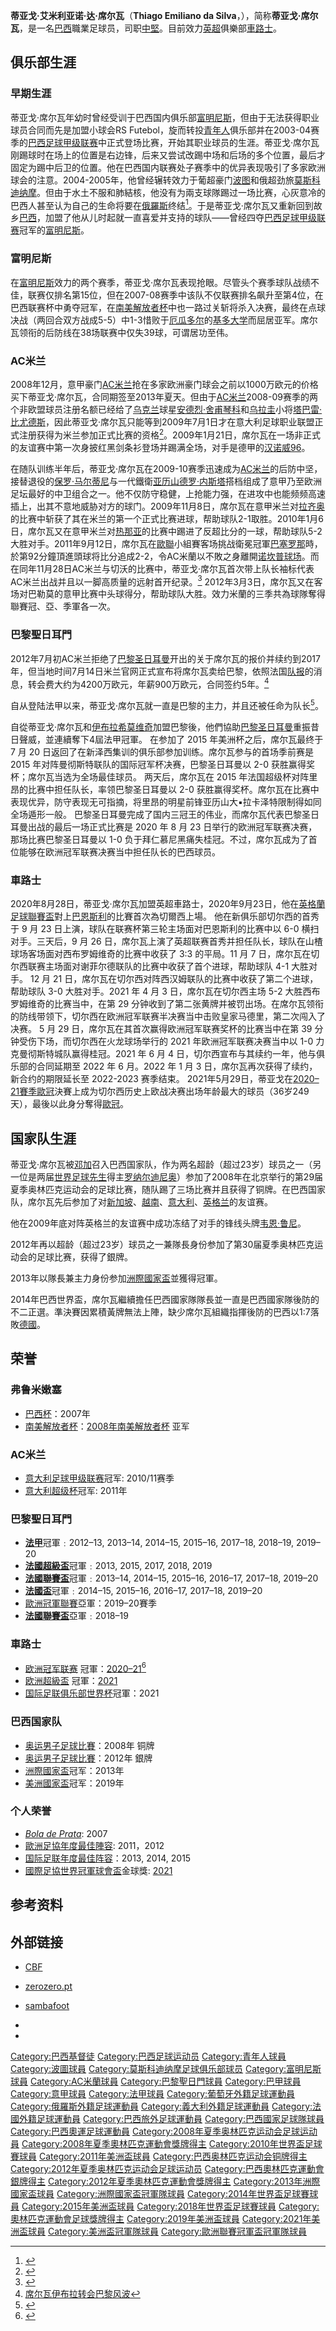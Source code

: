 {{noteTA
|G1=意甲
|G2=football
|G3=uefa
|G4=南美球會
|T=zh-hans:蒂亚戈·席尔瓦;zh-hk:泰亞高·施華;zh-tw:蒂亞戈·席爾瓦;
|1=zh-hans:蒂亚戈;zh-hk:泰亞高;zh-tw:蒂亞戈;
|2=zh-hans:席尔瓦;zh-hk:施華;zh-tw:席爾瓦;
|3=zh-cn:诺坎普;zh-tw:諾坎普;zh-hk:魯營;
}}
{{Infobox football biography
| name           = 蒂亚戈·席尔瓦<br />''Thiago Silva''
| image          = Thiago Silva 2018.jpg
| fullname       = Thiago Emiliano da Silva<ref>{{cite news
| title = 2014 FIFA World Cup List of Players
| url = http://www.fifadata.com/document/fwc/2014/pdf/fwc_2014_squadlists.pdf
| publisher = FIFA
| format = PDF
| page = 6
| date = 11 June 2014
| accessdate = 10 July 2014
| archive-date = 2019-12-23
| archive-url = https://web.archive.org/web/20191223034520/https://www.fifadata.com/document/fwc/2014/pdf/fwc_2014_squadlists.pdf
| dead-url = no
}}</ref>
| nickname    = 
National france/Brazil
| birth_date     = {{Birth date and age|1984|9|22|df=y}}
| birth_place    = {{BRA}}[[里约热内卢|里约热内卢]]
| height         = {{convert|abbr=on|1.83|m|ftin}}<ref>{{cite web|title=Thiago Silva|url=http://www.psg.fr/en/First-Team/300002/Player-sheet/2739/Silva-Thiago}}</ref>
| currentclub  = [[車路士|車路士]]
| clubnumber = 6
| position = [[中堅|中堅]]
| youthyears1    = 1998
| youthclubs1    = [[富明尼斯足球會|富明尼斯]]
| youthyears2    = 2000–2001
| youthclubs2    = Barcelona Esporte Clube
| youthyears3    = 2001–2002
| youthclubs3    = [[富明尼斯足球會|富明尼斯]]
| years1         = 2002–2003
| clubs1         = Pedrabranca Futebol Clube
| caps1          = 25
| goals1         = 2
| years2         = 2003–2004
| clubs2         = [[青年人體育會|青年人]]
| caps2          = 28
| goals2         = 3
| years3         = 2004–2005
| clubs3         = [[波圖足球會B隊|波圖B隊]]
| caps3          = 14
| goals3         = 5
| years4         = 2005–2006
| clubs4         = [[莫斯科迪纳摩足球俱乐部|莫斯科迪纳摩]]
| caps4          = 0
| goals4         = 0
| years5         = 2006–2008
| clubs5         = [[富明尼斯足球會|富明尼斯]]
| caps5          = 108
| goals5         = 9
| years6         = 2009–2012
| clubs6         = [[AC米兰|AC米兰]]
| caps6          = 93
| goals6         = 5
| years7         = 2012–2020
| clubs7         = [[巴黎圣日耳曼足球俱乐部|巴黎圣日耳曼]]
| caps7          = 204
| goals7         = 9
| years8         = 2020–
| clubs8         = [[車路士足球俱乐部|車路士]]
| caps8          = 43
| goals8         = 5<!--只計聯賽進球-->
| nationalyears1 = 2008-2012
| nationalteam1  = [[巴西23歲以下國家足球隊|巴西奧運隊]]
| nationalcaps1  = 8
| nationalgoals1 = 0
| nationalyears2 = 2008–
| nationalteam2  = [[巴西國家足球隊|巴西]]
| nationalcaps2  = 93
| nationalgoals2 = 7
| medaltemplates = {{MedalCountry| {{BRA}}}} {{MedalSport|男子[[足球|足球]]}}
{{MedalCompetition |[[奥林匹克运动会|奥运会]]}}
{{MedalSilver | [[2012年夏季奧林匹克運動會|2012年倫敦]] | [[2012年夏季奧林匹克運動會足球比賽|隊際]]}}
{{MedalBronze | [[2008年夏季奧林匹克運動會|2008年北京]] | [[2008年夏季奧林匹克運動會男子足球比賽|隊際]]}}
{{MedalCompetition |[[国际足联联合会杯|国际足联联合会杯]]}}
{{MedalGold|[[2013年洲際國家盃|2013年巴西]]|[[巴西國家足球隊|隊際]]}}
| pcupdate = 2021年5月23日
| ntupdate = 2020年11月17日
}}

'''蒂亚戈·艾米利亚诺·达·席尔瓦'''（'''Thiago Emiliano da Silva'''，{{bd|1984年|9月22日|catidx=Thiago Silva}}），简称'''蒂亚戈·席尔瓦'''，是一名[[巴西|巴西]]職業足球员，司职[[中堅|中堅]]。目前效力[[英超|英超]]俱樂部[[車路士足球俱樂部|車路士]]。

== 俱乐部生涯 ==

===早期生涯===
蒂亚戈·席尔瓦年幼时曾经受训于巴西国内俱乐部[[富明尼斯足球會|富明尼斯]]，但由于无法获得职业球员合同而先是加盟小球会RS Futebol，旋而转投[[青年人体育会|青年人]]俱乐部并在2003-04赛季的[[巴西足球甲级联赛|巴西足球甲级联赛]]中正式登场比赛，开始其职业球员的生涯。蒂亚戈·席尔瓦刚踢球时在场上的位置是右边锋，后来又尝试改踢中场和后场的多个位置，最后才固定为踢中后卫的位置。他在巴西国内联赛处子赛季中的优异表现吸引了多家欧洲球会的注意。2004-2005年，他曾经辗转效力于葡超豪门[[波尔图足球俱乐部|波图]]和俄超劲旅[[莫斯科迪纳摩足球俱乐部|莫斯科迪纳摩]]。但由于水土不服和肺結核，他没有为兩支球隊踢过一场比赛，心灰意冷的巴西人甚至认为自己的生命将要在[[俄羅斯|俄羅斯]]终结<ref>{{cite web | url=http://sports.sina.com.cn/g/2011-03-06/12585477354.shtml | title=AC米兰废铁堆里淘出世界顶星 在他面前14球杀手是侏儒 | publisher=新浪体育 | date=2011年3月6日 | accessdate=2013-01-20}}</ref>。于是蒂亚戈·席尔瓦又重新回到故乡[[巴西|巴西]]，加盟了他从儿时起就一直喜爱并支持的球队——曾经四夺[[巴西足球甲级联赛|巴西足球甲级联赛]]冠军的[[富明尼斯足球會|富明尼斯]]。

===富明尼斯===
在[[富明尼斯足球會|富明尼斯]]效力的两个赛季，蒂亚戈·席尔瓦表现抢眼。尽管头个赛季球队战绩不佳，联赛仅排名第15位，但在2007-08赛季中该队不仅联赛排名飙升至第4位，在巴西联赛杯中勇夺冠军，在[[南美解放者杯|南美解放者杯]]中也一路过关斩将杀入决赛，最终在点球决战（两回合双方战成5-5）中1-3惜败于[[厄瓜多尔|厄瓜多尔]]的[[基多大学体育联盟|基多大学]]而屈居亚军。席尔瓦领衔的后防线在38场联赛中仅失39球，可谓居功至伟。

===AC米兰===
2008年12月，意甲豪门[[AC米兰|AC米兰]]抢在多家欧洲豪门球会之前以1000万欧元的价格买下蒂亚戈·席尔瓦，合同期签至2013年夏天。但由于[[AC米兰|AC米兰]]2008-09赛季的两个非欧盟球员注册名额已经给了[[乌克兰|乌克兰]]球星[[安德烈·舍甫琴科|安德烈·舍甫琴科]]和[[乌拉圭|乌拉圭]]小将[[塔巴雷·比尤德斯|塔巴雷·比尤德斯]]，因此蒂亚戈·席尔瓦只能等到2009年7月1日才在意大利足球职业联盟正式注册获得为米兰参加正式比赛的资格<ref name="史上次贵后卫">{{cite web | url=http://soccer.titan24.com/2012-07-16/188495.html | title=4200万欧转会巴黎 蒂亚戈·席尔瓦成史上次贵后卫 | accessdate=2013-01-20 | archive-url=https://web.archive.org/web/20121130071554/http://soccer.titan24.com/2012-07-16/188495.html | archive-date=2012-11-30 | dead-url=yes }}</ref>。2009年1月21日，席尔瓦在一场非正式的友谊赛中第一次身披红黑剑条衫登场并踢满全场，对手是德甲的[[汉诺威96|汉诺威96]]。

在随队训练半年后，蒂亚戈·席尔瓦在2009-10赛季迅速成为[[AC米兰|AC米兰]]的后防中坚，接替退役的[[保罗·马尔蒂尼|保罗·马尔蒂尼]]与一代鐵衛[[亚历山德罗·内斯塔|亚历山德罗·内斯塔]]搭档组成了意甲乃至欧洲足坛最好的中卫组合之一。他不仅防守稳健，上抢能力强，在进攻中也能频频高速插上，出其不意地威胁对方的球门。2009年11月8日，席尔瓦在意甲米兰对[[拉齐奥足球俱乐部|拉齐奥]]的比赛中斩获了其在米兰的第一个正式比赛进球，帮助球队2-1取胜。2010年1月6日，席尔瓦又在意甲米兰对[[热那亚足球俱乐部|热那亚]]的比赛中踢进了反超比分的一球，帮助球队5-2大胜对手。2011年9月12日，席尔瓦在[[歐聯|歐聯]]小組賽客场挑战衛冕冠軍[[巴塞罗那|巴塞罗那]]時，於第92分鐘頂進頭球将比分追成2-2，令AC米蘭以不敗之身離開[[诺坎普球场|诺坎普球场]]。而在同年11月28日AC米兰与切沃的比赛中，蒂亚戈·席尔瓦首次带上队长袖标代表AC米兰出战并且以一脚高质量的远射首开纪录。<ref>{{cite web |url= http://news.goalhi.com/201111/110653.html |title=伊布意甲破百球帕托传射，米兰4-0切沃-GoalHi足球新闻中心 |first= |last=|work=news.goalhi.com |year=2011 [last update] |accessdate=28 November 2011}}</ref> 2012年3月3日，席尔瓦又在客场对巴勒莫的意甲比赛中头球得分，帮助球队大胜。效力米蘭的三季共為球隊奪得聯賽冠、亞、季軍各一次。

===巴黎聖日耳門===
2012年7月初AC米兰拒绝了[[巴黎圣日耳曼|巴黎圣日耳曼]]开出的关于席尔瓦的报价并续约到2017年，但当地时间7月14日米兰官网正式宣布将席尔瓦卖给巴黎，依照法国[[队报|队报]]的消息，转会费大约为4200万欧元，年薪900万欧元，合同签约5年。<ref>[http://sports.163.com/special/ibrasilvatransfer/ 席尔瓦伊布拉转会巴黎风波]</ref>

自从登陆法甲以来，蒂亚戈·席尔瓦就一直是巴黎的主力，并且还被任命为队长<ref>{{cite web | url=http://sports.cn.yahoo.com/ypen/20130114/1551420.html | title=蒂亚戈-席尔瓦受伤恐缺阵6周 或无缘战瓦伦西亚 | accessdate=2013-01-21 | deadurl=yes | archiveurl=https://web.archive.org/web/20130201081329/http://sports.cn.yahoo.com/ypen/20130114/1551420.html | archivedate=2013-02-01 }}</ref>。

自從蒂亚戈·席尔瓦和[[伊布拉希莫维奇|伊布拉希莫维奇]]加盟巴黎後，他們協助[[巴黎圣日耳曼|巴黎圣日耳曼]]重振昔日聲威，並連續奪下4屆法甲冠軍。
在参加了 2015 年美洲杯之后，席尔瓦最终于 7 月 20 日返回了在新泽西集训的俱乐部参加训练。席尔瓦参与的首场季前赛是 2015 年对阵曼彻斯特联队的国际冠军杯决赛，巴黎圣日耳曼以 2-0 获胜赢得奖杯；席尔瓦当选为全场最佳球员。
两天后，席尔瓦在 2015 年法国超级杯对阵里昂的比赛中担任队长，率领巴黎圣日耳曼以 2-0 获胜赢得奖杯。席尔瓦在比赛中表现优异，防守表现无可指摘，将里昂的明星前锋亚历山大▪拉卡泽特限制得如同全场遁形一般。
巴黎圣日耳曼完成了国内三冠王的伟业，而席尔瓦代表巴黎圣日耳曼出战的最后一场正式比赛是 2020 年 8 月 23 日举行的欧洲冠军联赛决赛，那场比赛巴黎圣日耳曼以 1-0 负于拜仁慕尼黑痛失桂冠。不过，席尔瓦成为了首位能够在欧洲冠军联赛决赛当中担任队长的巴西球员。

===車路士===
2020年8月28日，蒂亚戈·席尔瓦加盟英超車路士，2020年9月23日，他在[[英格蘭足球聯賽盃|英格蘭足球聯賽盃]]對上[[巴恩斯利足球俱乐部|巴恩斯利]]的比賽首次為切爾西上場。
他在新俱乐部切尔西的首秀于 9 月 23 日上演，球队在联赛杯第三轮主场面对巴恩斯利的比赛中以 6-0 横扫对手。三天后，9 月 26 日，席尔瓦上演了英超联赛首秀并担任队长，球队在山楂球场客场面对西布罗姆维奇的比赛中收获了 3:3 的平局。11 月 7 日，席尔瓦在切尔西联赛主场面对谢菲尔德联队的比赛中收获了首个进球，帮助球队 4-1 大胜对手。
12 月 21 日，席尔瓦在切尔西对阵西汉姆联队的比赛中收获了第二个进球，帮助球队 3-0 大胜对手。2021 年 4 月 3 日，席尔瓦在切尔西主场 5-2 大胜西布罗姆维奇的比赛当中，在第 29 分钟收到了第二张黄牌并被罚出场。在席尔瓦领衔的防线带领下，切尔西在欧洲冠军联赛半决赛当中击败皇家马德里，第二次闯入了决赛。
5 月 29 日，席尔瓦在其首次赢得欧洲冠军联赛奖杯的比赛当中在第 39 分钟受伤下场，而切尔西在火龙球场举行的 2021 年欧洲冠军联赛决赛当中以 1-0 力克曼彻斯特城队赢得桂冠。2021 年 6 月 4 日，切尔西宣布与其续约一年，他与俱乐部的合同延期至 2022 年 6 月。2022 年 1 月 3 日，席尔瓦再次获得了续约，新合约的期限延长至 2022-2023 赛季结束。
2021年5月29日，蒂亚戈在[[2020–21年歐洲冠軍聯賽|2020–21賽季歐冠]]決賽上成为切尔西历史上欧战决赛出场年龄最大的球员（36岁249天），最後以此身分奪得[[欧洲冠军联赛|歐冠]]。

== 国家队生涯 ==
蒂亚戈·席尔瓦被[[邓加|邓加]]召入巴西国家队，作为两名超龄（超过23岁）球员之一（另一位是两届[[世界足球先生|世界足球先生]]得主[[罗纳尔迪尼奥|罗纳尔迪尼奥]]）参加了2008年在北京举行的第29届夏季奥林匹克运动会的足球比赛，随队踢了三场比赛并且获得了铜牌。在巴西国家队，席尔瓦先后参加了对[[新加坡|新加坡]]、[[越南|越南]]、[[意大利|意大利]]、[[英格兰|英格兰]]的友谊赛。

他在2009年底对阵英格兰的友谊赛中成功冻结了对手的锋线头牌[[韦恩·鲁尼|韦恩·鲁尼]]。

2012年再以超龄（超过23岁）球员之一兼隊長身份参加了第30届夏季奥林匹克运动会的足球比赛，获得了銀牌。

2013年以隊長兼主力身份参加[[2013年洲際國家盃|洲際國家盃]]並獲得冠軍。

2014年巴西世界盃，席尔瓦繼續擔任巴西國家隊隊長並一直是巴西國家隊後防的不二正選。準決賽因累積黃牌無法上陣，缺少席尔瓦組織指揮後防的巴西以1:7落敗[[德國国家足球队|德國]]。

== 荣誉 ==
=== 弗鲁米嫩塞 ===
* [[巴西杯|巴西杯]]：2007年
* [[南美解放者杯|南美解放者杯]]：[[2008年南美解放者杯|2008年南美解放者杯]] 亚军

=== AC米兰 ===
* [[意大利足球甲级联赛|意大利足球甲级联赛]]冠军: 2010/11赛季
* [[意大利超级杯|意大利超级杯]]冠军: 2011年

=== 巴黎聖日耳門 ===
* '''[[法國甲組足球聯賽|法甲]]'''冠軍﹕2012–13, 2013–14, 2014–15, 2015–16, 2017–18, 2018–19, 2019–20
* '''[[法國超級盃|法國超級盃]]'''冠軍﹕2013, 2015, 2017, 2018, 2019
* '''[[法國聯賽盃|法國聯賽盃]]'''冠軍﹕2013–14, 2014–15, 2015–16, 2016–17, 2017–18, 2019–20
* '''[[法國盃|法國盃]]'''冠軍﹕2014–15, 2015–16, 2016–17, 2017–18, 2019–20
* [[歐洲冠軍聯賽|歐洲冠軍聯賽]]亞軍：2019–20賽季
* '''[[法國聯賽盃|法國聯賽盃]]'''亞軍﹕2018–19

=== 車路士 ===
*[[欧洲冠军联赛|欧洲冠军联赛]] 冠軍：[[2020–21年歐洲冠軍聯賽|2020–21]]<ref>{{cite web|url=https://www.881903.com/news/sports/2393728/%E6%AD%90%E8%81%AF%E6%B1%BA%E8%B3%BD%EF%BD%9C%E8%BB%8A%E8%B7%AF%E5%A3%AB%E4%B8%80%E7%90%83%E5%8A%9B%E5%85%8B%E6%9B%BC%E5%9F%8E-%E7%AC%AC%E4%BA%8C%E6%AC%A1%E6%8D%A7%E8%B5%B0%E6%AD%90%E8%81%AF|title=歐聯決賽 車路士一球力克曼城　第二次捧走歐聯|website=商業電台 |accessdate=2021-05-30 }}</ref>
*[[欧洲超級盃|欧洲超級盃]] 冠軍：[[2021年歐洲超級盃|2021]]
*[[国际足联俱乐部世界杯|国际足联俱乐部世界杯]]冠軍：2021

=== 巴西国家队 ===
* [[2008年夏季奥林匹克运动会男子足球比賽|奥运男子足球比賽]]：2008年 铜牌
* [[2012年夏季奥林匹克运动会男子足球比賽|奥运男子足球比賽]]：2012年 銀牌
* [[洲際國家盃|洲際國家盃]]冠军：2013年
* [[美洲國家盃|美洲國家盃]]冠军：2019年

=== 个人荣誉 ===
* ''[[Bola_de_Prata|Bola de Prata]]'': 2007
* [[歐洲足協年度最佳陣容|歐洲足協年度最佳陣容]]: 2011，2012
* [[国际足联年度最佳阵容|国际足联年度最佳阵容]]：2013, 2014, 2015
* [[國際足協世界冠軍球會盃|國際足協世界冠軍球會盃]]金球獎: [[2021年國際足協世界冠軍球會盃|2021]]

== 参考资料 ==
{{reflist}}

== 外部链接 ==
* {{pt icon}} [https://web.archive.org/web/20080609022222/http://200.159.15.35/registro/registro.aspx?s=156993 CBF]
* {{en icon}} [https://web.archive.org/web/20080609020640/http://www.zerozero.pt/pt/jogador.php?id=5481&search=1 zerozero.pt]
* {{en icon}} [https://web.archive.org/web/20081226044436/http://www.sambafoot.co.uk/players/1839_Thiago_Silva.html sambafoot]
* {{FIFA player|289964}}
* {{Soccerway}}

{{start box}}
{{S-sports}}
{{succession box
|title=[[巴黎圣日耳曼|巴黎聖日耳門]][[隊長_(足球)|隊長]]
|before=[[馬馬杜·沙高|-{zh-hans:萨科;zh-hk:沙高;zh-tw:薩科;}-]]
|after=現任
|years=2012年-}}
{{succession box
|title=[[巴西國家足球隊|巴西國家足球隊]][[隊長_(足球)|隊長]]
|before=[[卢西奥|-{zh-hans:卢西奥;zh-hk:盧斯奧;zh-tw:盧西奧;}-]]
|after=[[内马尔|-{zh-hans:内马尔;zh-hk:尼馬;zh-tw:內馬爾;}-]]
|years=2012年-2014年}}
{{end box}}

{{車路士球員名單}}
{{2008年奥运会男子足球巴西参赛名单}}
{{Brazil Squad 2010 World Cup}}
{{2011年美洲國家盃足球賽巴西參賽名單}}
{{2012年奥运会男子足球巴西参赛名单}}
{{2013年聯合會盃足球賽巴西參賽名單}}
{{2014年世界盃足球賽巴西參賽名單}}
{{2015年美洲國家盃足球賽巴西參賽名單}}
{{2018年世界盃足球賽巴西參賽名單}}
{{2019年美洲盃足球賽巴西參賽名單}}
{{2021年美洲盃足球賽巴西參賽名單}}
{{DEFAULTSORT:Thiago Emiliano da Silva}}
[[Category:巴西基督徒|Category:巴西基督徒]]
[[Category:巴西足球运动员|Category:巴西足球运动员]]
[[Category:青年人球員|Category:青年人球員]]
[[Category:波圖球員|Category:波圖球員]]
[[Category:莫斯科迪纳摩足球俱乐部球员|Category:莫斯科迪纳摩足球俱乐部球员]]
[[Category:富明尼斯球員|Category:富明尼斯球員]]
[[Category:AC米蘭球員|Category:AC米蘭球員]]
[[Category:巴黎聖日門球員|Category:巴黎聖日門球員]]
[[Category:巴甲球員|Category:巴甲球員]]
[[Category:意甲球員|Category:意甲球員]]
[[Category:法甲球員|Category:法甲球員]]
[[Category:葡萄牙外籍足球運動員|Category:葡萄牙外籍足球運動員]]
[[Category:俄羅斯外籍足球運動員|Category:俄羅斯外籍足球運動員]]
[[Category:義大利外籍足球運動員|Category:義大利外籍足球運動員]]
[[Category:法國外籍足球運動員|Category:法國外籍足球運動員]]
[[Category:巴西旅外足球運動員|Category:巴西旅外足球運動員]]
[[Category:巴西國家足球隊球員|Category:巴西國家足球隊球員]]
[[Category:巴西奧運足球運動員|Category:巴西奧運足球運動員]]
[[Category:2008年夏季奥林匹克运动会足球运动員|Category:2008年夏季奥林匹克运动会足球运动員]]
[[Category:2008年夏季奧林匹克運動會獎牌得主|Category:2008年夏季奧林匹克運動會獎牌得主]]
[[Category:2010年世界盃足球賽球員|Category:2010年世界盃足球賽球員]]
[[Category:2011年美洲盃球員|Category:2011年美洲盃球員]]
[[Category:巴西奥林匹克运动会铜牌得主|Category:巴西奥林匹克运动会铜牌得主]]
[[Category:2012年夏季奥林匹克运动会足球运动员|Category:2012年夏季奥林匹克运动会足球运动员]]
[[Category:巴西奧林匹克運動會銀牌得主|Category:巴西奧林匹克運動會銀牌得主]]
[[Category:2012年夏季奧林匹克運動會獎牌得主|Category:2012年夏季奧林匹克運動會獎牌得主]]
[[Category:2013年洲際國家盃球員|Category:2013年洲際國家盃球員]]
[[Category:洲際國家盃冠軍隊球員|Category:洲際國家盃冠軍隊球員]]
[[Category:2014年世界盃足球賽球員|Category:2014年世界盃足球賽球員]]
[[Category:2015年美洲盃球員|Category:2015年美洲盃球員]]
[[Category:2018年世界盃足球賽球員|Category:2018年世界盃足球賽球員]]
[[Category:奧林匹克運動會足球獎牌得主|Category:奧林匹克運動會足球獎牌得主]]
[[Category:2019年美洲盃球員|Category:2019年美洲盃球員]]
[[Category:2021年美洲盃球員|Category:2021年美洲盃球員]]
[[Category:美洲盃冠軍隊球員|Category:美洲盃冠軍隊球員]]
[[Category:歐洲聯賽冠軍盃冠軍隊球員|Category:歐洲聯賽冠軍盃冠軍隊球員]]